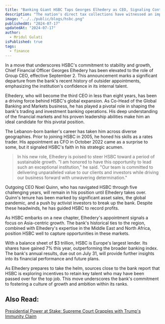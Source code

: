 ```yaml
---
title: "Banking Giant HSBC Taps Georges Elhedery as CEO, Signaling Continuity Amid Growth Ambitions"
description: "The nation's direct tax collections have witnessed an impressive 23% surge to a staggering Rs. 6,45,239 crore in the first quarter of this financial year. This remarkable growth is primarily driven by a significant rise in personal income tax collections. The Central Board of Direct Taxes (CBDT) has attributed this exceptional performance to the country's robust economic recovery."
image: "../../public/blogs/hsbc.png"
publishedAt: "2024-07-17"
updatedAt: "2024-07-17"
author: 
  - Mridul Gulati
isPublished: true
tags: 
  - finance
---
```


In a move that underscores HSBC's commitment to stability and growth, Chief Financial Officer Georges Elhedery has been elevated to the role of Group CEO, effective September 2. This announcement marks a significant departure from the bank's recent history of outsider appointments, emphasizing the institution's confidence in its internal talent.

Elhedery, who will become the third CEO in less than eight years, has been a driving force behind HSBC's global expansion. As Co-Head of the Global Banking and Markets business, he has played a pivotal role in shaping the bank's trading and investment banking operations. His deep understanding of the financial markets and his proven leadership abilities make him an ideal candidate for this pivotal position.

The Lebanon-born banker's career has taken him across diverse geographies. Prior to joining HSBC in 2005, he honed his skills as a rates trader. His appointment as CFO in October 2022 came as a surprise to some, but it signaled HSBC's faith in his strategic acumen.

> In his new role, Elhedery is poised to steer HSBC toward a period of sustainable growth. "I am honored to have this opportunity to lead such an exceptional institution," he said. "Our team is committed to delivering unparalleled value to our clients and investors while driving our business forward with unwavering determination."

Outgoing CEO Noel Quinn, who has navigated HSBC through five challenging years, will remain in his position until Elhedery takes over. Quinn's tenure has been marked by significant asset sales, the global pandemic, and a push by activist investors to break up the bank. Despite these headwinds, he has guided HSBC to record profits.

As HSBC embarks on a new chapter, Elhedery's appointment signals a focus on Asia-centric growth. The bank's historical ties to the region, combined with Elhedery's expertise in the Middle East and North Africa, position HSBC well to capture opportunities in these markets.

With a balance sheet of $3 trillion, HSBC is Europe's largest lender. Its shares have gained 7% this year, outperforming the broader banking index. The bank's annual results, due out on July 31, will provide further insights into its financial performance and future plans.

As Elhedery prepares to take the helm, sources close to the bank report that HSBC is exploring incentives to retain key talent who may have been passed over for the top job. This move underscores the bank's commitment to fostering a culture of growth and ambition within its ranks.

## Also Read: 

[Presidential Power at Stake: Supreme Court Grapples with Trump's Immunity Claim](https://onlinekhabri.com/blog/presidential-power-at-stake-trumps-immunity-grappled)